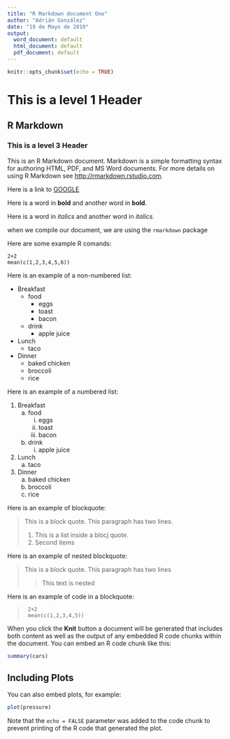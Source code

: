 ```yaml
---
title: "R Markdown document One"
author: "Adrián González"
date: "19 de Mayo de 2019"
output:
  word_document: default
  html_document: default
  pdf_document: default
---
```


```r
knitr::opts_chunk$set(echo = TRUE)
```

# This is a level 1 Header

## R Markdown

### This is a level 3 Header

This is an R Markdown document. Markdown is a simple formatting syntax for authoring HTML, PDF, and MS Word documents. For more details on using R Markdown see <http://rmarkdown.rstudio.com>.

Here is a link to [GOOGLE](http://google.com)

Here is a word in **bold** and another word in __bold__. 

Here is a word in *italics* and another word in _italics_.

when we compile our document, we are using the `rmarkdown` package

Here are some example R comands:

```
2+2
mean(c(1,2,3,4,5,6))
```

Here is an example of a non-numbered list:

* Breakfast
    - food
         + eggs
         + toast
         + bacon
     - drink
         + apple juice
* Lunch
    - taco
* Dinner
    - baked chicken
    - broccoli
    - rice
    
Here is an example of a numbered list:

1. Breakfast
    a. food
        i. eggs
        ii. toast
        iii. bacon
    b. drink
        i. apple juice
2. Lunch
    a. taco
3. Dinner
    a. baked chicken
    b. broccoli
    c. rice
    
Here is an example of blockquote:

>This is a block quote. This
>paragraph has two lines.
>
>1. This is a list inside a blocj quote.
>2. Second items

Here is an example of nested blockquote:

>This is a block quote. This
>paragraph has two lines
>
> > This text is nested

Here is an example of code in a blockquote:

>      2+2
>      mean(c(1,2,3,4,5))

When you click the **Knit** button a document will be generated that includes both content as well as the output of any embedded R code chunks within the document. You can embed an R code chunk like this:

```r
summary(cars)
```

## Including Plots

You can also embed plots, for example:

```r
plot(pressure)
```

Note that the `echo = FALSE` parameter was added to the code chunk to prevent printing of the R code that generated the plot.
